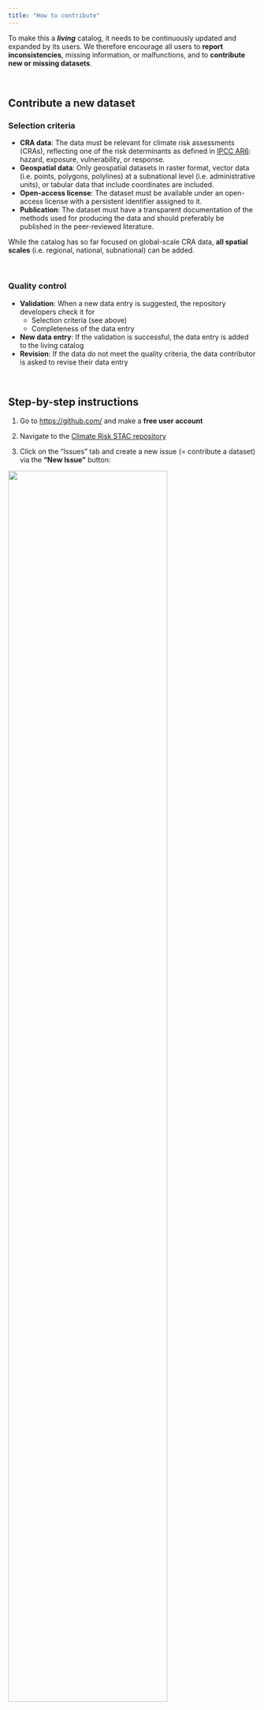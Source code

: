 ```yaml
---
title: "How to contribute"
---
```


To make this a ***living*** catalog, it needs to be continuously updated and expanded by its users. We therefore encourage all users to **report inconsistencies**, missing information, or malfunctions, and to **contribute new or missing datasets**. 

<br>

## Contribute a new dataset
### Selection criteria
-	**CRA data**: The data must be relevant for climate risk assessments (CRAs), reflecting one of the risk determinants as defined in [IPCC AR6](https://www.ipcc.ch/report/sixth-assessment-report-working-group-ii/): hazard, exposure, vulnerability, or response.
-	**Geospatial data**: Only geospatial datasets in raster format, vector data (i.e. points, polygons, polylines) at a subnational level (i.e. administrative units), or tabular data that include coordinates are included.
-	**Open-access license**: The dataset must be available under an open-access license with a persistent identifier assigned to it.
-	**Publication**: The dataset must have a transparent documentation of the methods used for producing the data and should preferably be published in the peer-reviewed literature.

::: {.callout-note}
While the catalog has so far focused on global-scale CRA data, **all spatial scales** (i.e. regional, national, subnational) can be added.
::: 

<br>

### Quality control
-	**Validation**: When a new data entry is suggested, the repository developers check it for
    -   Selection criteria (see above)
    -   Completeness of the data entry
-	**New data entry**: If the validation is successful, the data entry is added to the living catalog
-	**Revision**: If the data do not meet the quality criteria, the data contributor is asked to revise their data entry

<br>

## Step-by-step instructions
1.	Go to <https://github.com/> and make a **free user account**

2.	Navigate to the [Climate Risk STAC repository](https://github.com/climate-risk-data/climate-risk-stac) 

3.	Click on the "Issues" tab and create a new issue (= contribute a dataset) via the **"New Issue"** button:

![](./images/issues.png){width=80% fig-align="right"}
<br>

4.	Select the relevant category by clicking on the **"Get started"** button:

![](./images/issue_templates.png){width=80%}
<br>

5.	Fill in the form and submit the issue. Please follow these **guidelines**:

    a.	Follow the attribute descriptions and examples provided
    b.	Make use of the pre-defined drop-down menus and free input fields
    c.	Be as precise as possible

::: {.callout-important}
Please submit a separate data entry (= **item**) for datasets belonging to the same overall data source (= **collection**) whenever more than one attribute applies.
::: 
